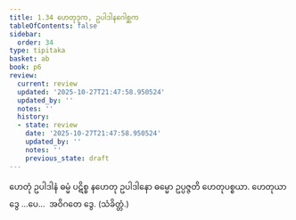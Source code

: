 ```yaml
---
title: 1.34 ဟေတုဒုက, ဥပါဒါနဂေါစ္ဆက
tableOfContents: false
sidebar:
  order: 34
type: tipitaka
basket: ab
book: p6
review:
  current: review
  updated: '2025-10-27T21:47:58.950524'
  updated_by: ''
  notes: ''
  history:
  - state: review
    date: '2025-10-27T21:47:58.950524'
    updated_by: ''
    notes: ''
    previous_state: draft
---
```



<ReviewStatus review={frontmatter.review} showDetails={true} />

<HypothesisAnnotation frontmatter={frontmatter} />

<DynamicBreadcrumb />

<Division number="58" book="p6" e="ch" v="39" p="53">

<Paragraph number="165" book="p6">
ဟေတုံ ဥပါဒါနံ ဓမ္မံ ပဋိစ္စ နဟေတု ဥပါဒါနော ဓမ္မော ဥပ္ပဇ္ဇတိ ဟေတုပစ္စယာ.
</Paragraph>

<Paragraph number="166" book="p6">
ဟေတုယာ ဒွေ …ပေ…  အဝိဂတေ ဒွေ. (သံခိတ္တံ.)
</Paragraph>
</Division>